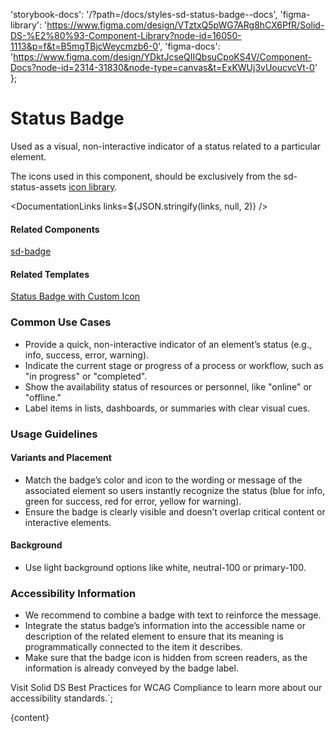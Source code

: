 

  'storybook-docs': '/?path=/docs/styles-sd-status-badge--docs',
  'figma-library':
    'https://www.figma.com/design/VTztxQ5pWG7ARg8hCX6PfR/Solid-DS-%E2%80%93-Component-Library?node-id=16050-1113&p=f&t=B5mgTBjcWeycmzb6-0',
  'figma-docs':
    'https://www.figma.com/design/YDktJcseQIIQbsuCpoKS4V/Component-Docs?node-id=2314-31830&node-type=canvas&t=ExKWUj3vUoucvcVt-0'
};

# Status Badge

Used as a visual, non-interactive indicator of a status related to a particular element.

The icons used in this component, should be exclusively from the sd-status-assets [icon library](/?path=/story/components-sd-icon-default--status-library).

<DefaultStory />

<DocumentationLinks links=${JSON.stringify(links, null, 2)} />

#### Related Components

[sd-badge](/?path=/docs/components-sd-badge--docs)

#### Related Templates

[Status Badge with Custom Icon](/?path=/docs/templates-status-badge--docs)

### Common Use Cases

- Provide a quick, non-interactive indicator of an element’s status (e.g., info, success, error, warning).
- Indicate the current stage or progress of a process or workflow, such as "in progress" or "completed".
- Show the availability status of resources or personnel, like "online" or "offline."
- Label items in lists, dashboards, or summaries with clear visual cues.

### Usage Guidelines

#### Variants and Placement

- Match the badge’s color and icon to the wording or message of the associated element so users instantly recognize the status (blue for info, green for success, red for error, yellow for warning).
- Ensure the badge is clearly visible and doesn’t overlap critical content or interactive elements.

#### Background

- Use light background options like white, neutral-100 or primary-100.

### Accessibility Information

- We recommend to combine a badge with text to reinforce the message.
- Integrate the status badge’s information into the accessible name or description of the related element to ensure that its meaning is programmatically connected to the item it describes.
- Make sure that the badge icon is hidden from screen readers, as the information is already conveyed by the badge label.

Visit <sd-link href="https://www.figma.com/design/YDktJcseQIIQbsuCpoKS4V/Component-Docs?node-id=10708-5011&t=Z1FxSGWkmXG5r5sw-4" target="_blank">Solid DS Best Practices for WCAG Compliance</sd-link> to learn more about our accessibility standards.`;

<Meta title="Styles/sd-status-badge/Overview" />

<OverviewFormatter story={SdStatusBadgeStories.Default}>{content}</OverviewFormatter>
